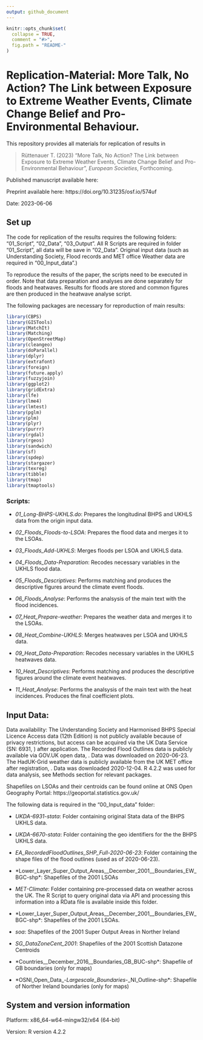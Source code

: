 ```yaml
---
output: github_document
---
```



<!-- README.md is generated from README.Rmd. Please edit that file -->

```r
knitr::opts_chunk$set(
  collapse = TRUE,
  comment = "#>",
  fig.path = "README-"
)
``` 

# Replication-Material: More Talk, No Action? The Link between Exposure to Extreme Weather Events, Climate Change Belief and Pro-Environmental Behaviour.

This repository provides all materials for replication of results in

> Rüttenauer T. (2023) “More Talk, No Action? The Link between Exposure to Extreme Weather Events, Climate Change Belief and Pro-Environmental Behaviour”, *European Societies*, Forthcoming.

Published manuscript available here:

Preprint available here: https://doi.org/10.31235/osf.io/574uf

Date: 2023-06-06 


## Set up

The code for replication of the results requires the following folders: “01\_Script”, “02\_Data”, “03\_Output”. All R Scripts are required in folder “01\_Script”, all data will be save in “02\_Data”. Original input data (such as Understanding Society, Flood records and MET office Weather data are required in "00\_Input\_data".) 

To reproduce the results of the paper, the scripts need to be executed in order. Note that data preparation and analyses are done separately for floods and heatwaves. Results for floods are stored and common figures are then produced in the heatwave analyse script.

The following packages are necessary for reproduction of main results:

```r
library(CBPS)
library(GISTools)
library(MatchIt)
library(Matching)
library(OpenStreetMap)
library(cleangeo)
library(doParallel)
library(dplyr)
library(extrafont)
library(foreign)
library(future.apply)
library(fuzzyjoin)
library(ggplot2)
library(gridExtra)
library(lfe)
library(lme4)
library(lmtest)
library(pglm)
library(plm)
library(plyr)
library(purrr)
library(rgdal)
library(rgeos)
library(sandwich)
library(sf)
library(spdep)
library(stargazer)
library(texreg)
library(tibble)
library(tmap)
library(tmaptools)
```

### Scripts: 

- *01_Long-BHPS-UKHLS.do*: Prepares the longitudinal BHPS and UKHLS data from the origin input data.

- *02_Floods_Floods-to-LSOA*: Prepares the flood data and merges it to the LSOAs.

- *03_Floods_Add-UKHLS*: Merges floods per LSOA and UKHLS data.

- *04_Floods_Data-Preparation*: Recodes necessary variables in the UKHLS flood data.

- *05_Floods_Descriptives*: Performs matching and produces the descriptive figures around the climate event floods.

- *06_Floods_Analyse*: Performs the analsysis of the main text with the flood incidences. 

- *07_Heat_Prepare-weather*: Prepares the weather data and merges it to the LSOAs.

- *08_Heat_Combine-UKHLS*: Merges heatwaves per LSOA and UKHLS data.

- *09_Heat_Data-Preparation*: Recodes necessary variables in the UKHLS heatwaves data.

- *10_Heat_Descriptives*: Performs matching and produces the descriptive figures around the climate event heatwaves.

- *11_Heat_Analyse*: Performs the analsysis of the main text with the heat incidences. Produces the final coefficient plots.


## Input Data:

Data availability: The Understanding Society and Harmonised BHPS Special Licence Access data (12th Edition) is not publicly available because of privacy restrictions, but access can be acquired via the UK Data Service (SN: 6931, \url{http://doi.org/10.5255/UKDA-SN-6931-11}) after application. The Recorded Flood Outlines data is publicly available via GOV.UK open data, \url{https://data.gov.uk/dataset/16e32c53-35a6-4d54-a111-ca09031eaaaf/recorded-flood-outlines\#licence-info}. Data was downloaded on 2020-06-23. The HadUK-Grid weather data is publicly available from the UK MET office after registration, \url{http://dx.doi.org/10.5285/2fd7c824e7e549809c1bc6a128ad74db}. Data was downloaded 2020-12-04. R 4.2.2 was used for data analysis, see Methods section for relevant packages. 

Shapefiles on LSOAs and their centroids can be found online at ONS Open Geography Portal: https://geoportal.statistics.gov.uk/

The following data is required in the "00\_Input\_data" folder:

- *UKDA-6931-stata*: Folder containing original Stata data of the BHPS UKHLS data.

- *UKDA-6670-stata*: Folder containing the geo identifiers for the the BHPS UKHLS data.

- *EA_RecordedFloodOutlines_SHP_Full-2020-06-23*: Folder containing the shape files of the flood outlines (used as of 2020-06-23).

- *Lower_Layer_Super_Output_Areas__December_2001__Boundaries_EW_BGC-shp*: Shapefiles of the 2001 LSOAs

- *MET-Climate*: Folder containing pre-processed data on weather across the UK. The R Script to query original data via API and processing this information into a RData file is available inside this folder.

- *Lower_Layer_Super_Output_Areas__December_2001__Boundaries_EW_BGC-shp*: Shapefiles of the 2001 LSOAs.

- *soa*: Shapefiles of the 2001 Super Output Areas in Norther Ireland

- *SG_DataZoneCent_2001*: Shapefiles of the 2001 Scottish Datazone Centroids

- *Countries__December_2016__Boundaries_GB_BUC-shp*: Shapefile of GB boundaries (only for maps)

- *OSNI_Open_Data_-_Largescale_Boundaries_-_NI_Outline-shp*: Shapefile of Norther Ireland boundaries (only for maps)


## System and version information

Platform: x86_64-w64-mingw32/x64 (64-bit)

Version: R version 4.2.2

